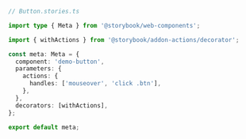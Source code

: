```ts
// Button.stories.ts

import type { Meta } from '@storybook/web-components';

import { withActions } from '@storybook/addon-actions/decorator';

const meta: Meta = {
  component: 'demo-button',
  parameters: {
    actions: {
      handles: ['mouseover', 'click .btn'],
    },
  },
  decorators: [withActions],
};

export default meta;
```
